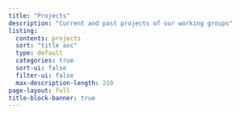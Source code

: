 ---
title: "Projects"
description: "Current and past projects of our working groups"
listing:
  contents: projects
  sort: "title asc"
  type: default
  categories: true
  sort-ui: false
  filter-ui: false
  max-description-length: 210
page-layout: full
title-block-banner: true
---


